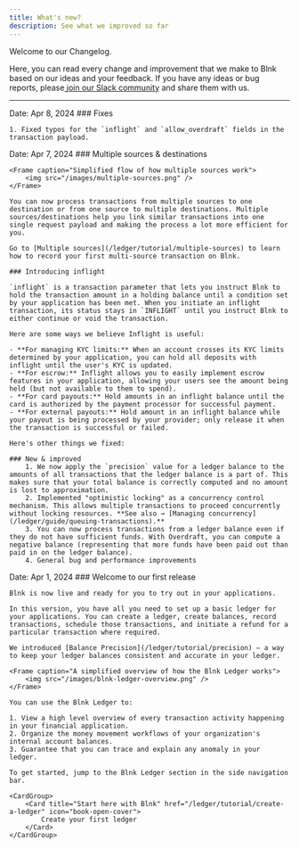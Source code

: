 ```yaml
---
title: What's new?
description: See what we improved so far
---
```

Welcome to our Changelog.

Here, you can read every change and improvement that we make to Blnk based on our ideas and your feedback. If you have any ideas or bug reports, please[ join our Slack community](https://join.slack.com/t/blnk-ledger/shared_invite/zt-2fwdivkvm-zHW4F8lwtVsbIaPg~dyx9w) and share them with us.

***

<Accordion title="Blnk v0.6.1">
	Date: Apr 8, 2024
	### Fixes
	
    1. Fixed typos for the `inflight` and `allow_overdraft` fields in the transaction payload.
	
</Accordion>

<Accordion title="Blnk v0.6.0 — Advanced control over transactions">
	Date: Apr 7, 2024
	### Multiple sources & destinations

    <Frame caption="Simplified flow of how multiple sources work">
		<img src="/images/multiple-sources.png" />
	</Frame>
	
	You can now process transactions from multiple sources to one destination or from one source to multiple destinations. Multiple sources/destinations help you link similar transactions into one single request payload and making the process a lot more efficient for you. 
	
	Go to [Multiple sources](/ledger/tutorial/multiple-sources) to learn how to record your first multi-source transaction on Blnk.

	### Introducing inflight

	`inflight` is a transaction parameter that lets you instruct Blnk to hold the transaction amount in a holding balance until a condition set by your application has been met. When you initiate an inflight transaction, its status stays in `INFLIGHT` until you instruct Blnk to either continue or void the transaction.

	Here are some ways we believe Inflight is useful:

	- **For managing KYC limits:** When an account crosses its KYC limits determined by your application, you can hold all deposits with inflight until the user's KYC is updated.
	- **For escrow:** Inflight allows you to easily implement escrow features in your application, allowing your users see the amount being held (but not available to them to spend).
	- **For card payouts:** Hold amounts in an inflight balance until the card is authorized by the payment processor for successful payment.  
	- **For external payouts:** Hold amount in an inflight balance while your payout is being processed by your provider; only release it when the transaction is successful or failed.

	Here's other things we fixed:

	### New & improved
		1. We now apply the `precision` value for a ledger balance to the amounts of all transactions that the ledger balance is a part of. This makes sure that your total balance is correctly computed and no amount is lost to approximation.
		2. Implemented "optimistic locking" as a concurrency control mechanism. This allows multiple transactions to proceed concurrently without locking resources. **See also → [Managing concurrency](/ledger/guide/queuing-transactions).**
		3. You can now process transactions from a ledger balance even if they do not have sufficient funds. With Overdraft, you can compute a negative balance (representing that more funds have been paid out than paid in on the ledger balance).
        4. General bug and performance improvements
</Accordion>
<Accordion title="Blnk v0.5.0 — Our first release">
	Date: Apr 1, 2024
	### Welcome to our first release
		
	Blnk is now live and ready for you to try out in your applications.
	
	In this version, you have all you need to set up a basic ledger for your applications. You can create a ledger, create balances, record transactions, schedule those transactions, and initiate a refund for a particular transaction where required.
	
	We introduced [Balance Precision](/ledger/tutorial/precision) — a way to keep your ledger balances consistent and accurate in your ledger.
	
	<Frame caption="A simplified overview of how the Blnk Ledger works">
		<img src="/images/blnk-ledger-overview.png" />
	</Frame>
	
	You can use the Blnk Ledger to:
	
	1. View a high level overview of every transaction activity happening in your financial application.
	2. Organize the money movement workflows of your organization's internal account balances.	
	3. Guarantee that you can trace and explain any anomaly in your ledger.
	
	To get started, jump to the Blnk Ledger section in the side navigation bar.
	
	<CardGroup>
		<Card title="Start here with Blnk" href="/ledger/tutorial/create-a-ledger" icon="book-open-cover">
			Create your first ledger
		</Card>
	</CardGroup>
</Accordion>